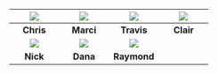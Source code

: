 | ![](images/headshots/headshot_cgates.jpg) | ![](images/headshots/headshot_mbradenb.jpg) | ![](images/headshots/headshot_trsaari.jpg) | ![](images/headshots/headshot_clairis.jpg) |
|:-:|:-:|:-:|:-:|
| **Chris** | **Marci** | **Travis** | **Clair** |
| ![](images/headshots/headshot_ncarruth.jpg) | ![](images/headshots/headshot_damki.jpg) | ![](images/headshots/headshot_rcavalca.jpg) |
| **Nick** | **Dana** | **Raymond** | 

